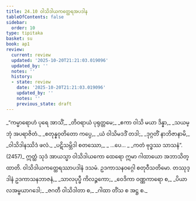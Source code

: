 ```yaml
---
title: 24.10 ဝါသိဒါယကတ္ထေရအပဒါန
tableOfContents: false
sidebar:
  order: 10
type: tipitaka
basket: su
book: ap1
review:
  current: review
  updated: '2025-10-20T21:21:03.019096'
  updated_by: ''
  notes: ''
  history:
  - state: review
    date: '2025-10-20T21:21:03.019096'
    updated_by: ''
    notes: ''
    previous_state: draft
---
```



<DynamicBreadcrumb />


<ReviewStatus review={frontmatter.review} showDetails={true} />

<HypothesisAnnotation frontmatter={frontmatter} />

<Division number="36" book="ap1" e="ch" v="20" p="249">

<Paragraph number="3026" type="verses" book="ap1">
_“ကမ္မာရောဟံ ပုရေ အာသိံ,_  
_တိဝရာယံ ပုရုတ္တမေ;_  
_ဧကာ ဝါသိ မယာ ဒိန္နာ,_  
_သယမ္ဘုံ အပရာဇိတံ._  

</Paragraph>

</Division>
<Division number="37" book="ap1" e="ch" v="20" p="249">

<Paragraph number="3027" type="verses" book="ap1">
_စတုန္နဝုတိတော ကပ္ပေ,_  
_ယံ ဝါသိမဒဒိံ တဒါ;_  
_ဒုဂ္ဂတိံ နာဘိဇာနာမိ,_  
_ဝါသိဒါနဿိဒံ ဖလံ._  

</Paragraph>

</Division>
<Division number="38" book="ap1" e="ch" v="20" p="249">

<Paragraph number="3028" type="verses" book="ap1">
_ပဋိသမ္ဘိဒါ စတဿော,_  
_ …ပေ… _  
_ကတံ ဗုဒ္ဓဿ သာသနံ”. (2457)_  

</Paragraph>

<Paragraph number="3029" book="ap1">
ဣတ္ထံ သုဒံ အာယသ္မာ ဝါသိဒါယကော ထေရော ဣမာ ဂါထာယော အဘာသိတ္ထာတိ.

</Paragraph>
</Division>

<Paragraph number="3030" type="center" book="ap1">
ဝါသိဒါယကတ္ထေရဿာပဒါနံ ဒသမံ.



</Paragraph>

<Paragraph number="3031" type="center" book="ap1">
ဥဒကာသနဝဂ္ဂေါ စတုဝီသတိမော.



</Paragraph>

<Paragraph number="3032" type="center" book="ap1">
တဿုဒ္ဒါနံ


</Paragraph>

<Paragraph number="3033" type="verses" book="ap1">
ဥဒကာသနဘာဇနံ,_  
_သာလပုပ္ဖီ ကိလဉ္ဇကော;_  
_ဝေဒိကာ ဝဏ္ဏကာရော စ,_  
_ပိယာလအမ္ဗယာဂဒေါ;_  
_ဇဂတီ ဝါသိဒါတာ စ,_  
_ဂါထာ တိံသ စ အဋ္ဌ စ._
</Paragraph>